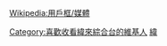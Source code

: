 {{Userbox
  |border-c=black
  |border-s=1
  |id=ON TV
  |id-c=white
  |id-fc=blue
  |id-s=12
  |info=這個用戶喜歡收看'''[[緯來綜合台]]'''。
  |info-c=yellow
  |info-fc=green
  |info-s=9
}}<includeonly>[[Category:喜歡收看緯來綜合台的維基人]]</includeonly><noinclude>
[[Category:媒體用戶框模板|緯]]
</noinclude><noinclude>{{Clear}}[[Wikipedia:用戶框/媒體]]</noinclude>